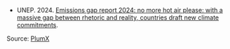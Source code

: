 
-  UNEP. 2024. [Emissions gap report 2024: no more hot air please: with a massive gap between rhetoric and reality, countries draft new climate commitments](https://wedocs.unep.org/handle/20.500.11822/46404).

Source: [PlumX](https://plu.mx/plum/a/policy_citation?doi=10.1038/s41560-023-01304-w)